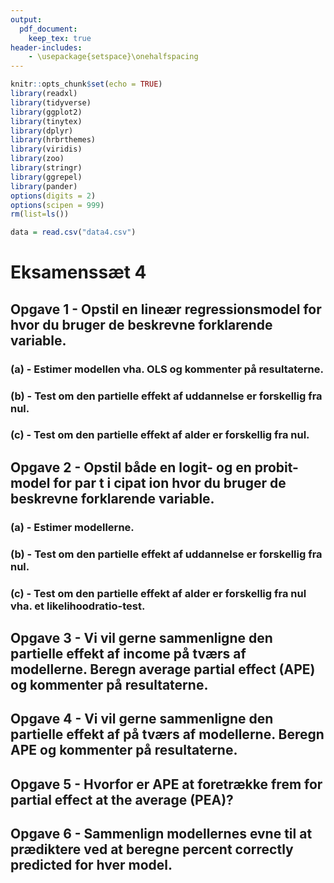 ```yaml
---
output: 
  pdf_document:
    keep_tex: true
header-includes:
    - \usepackage{setspace}\onehalfspacing
---
```


```r
knitr::opts_chunk$set(echo = TRUE)
library(readxl)
library(tidyverse)
library(ggplot2)
library(tinytex)
library(dplyr)
library(hrbrthemes)
library(viridis)
library(zoo)
library(stringr)
library(ggrepel)
library(pander)
options(digits = 2)
options(scipen = 999)
rm(list=ls())
```

```r
data = read.csv("data4.csv")
```


# Eksamenssæt 4

## Opgave 1 - Opstil en lineær regressionsmodel for \textit{participation} hvor du bruger de beskrevne forklarende variable.

### (a) - Estimer modellen vha. OLS og kommenter på resultaterne.
### (b) - Test om den partielle effekt af uddannelse er forskellig fra nul.
### (c) - Test om den partielle effekt af alder er forskellig fra nul.

## Opgave 2 - Opstil både en logit- og en probit-model for par t i cipat ion hvor du bruger de beskrevne forklarende variable.

### (a) - Estimer modellerne.
### (b) - Test om den partielle effekt af uddannelse er forskellig fra nul.
### (c) - Test om den partielle effekt af alder er forskellig fra nul vha. et likelihoodratio-test.

## Opgave 3 - Vi vil gerne sammenligne den partielle effekt af income på tværs af modellerne. Beregn average partial effect (APE) og kommenter på resultaterne.

## Opgave 4 - Vi vil gerne sammenligne den partielle effekt af \textit{foreign} på tværs af modellerne. Beregn APE og kommenter på resultaterne.

## Opgave 5 - Hvorfor er APE at foretrække frem for partial effect at the average (PEA)?

## Opgave 6 - Sammenlign modellernes evne til at prædiktere ved at beregne percent correctly predicted for hver model.
